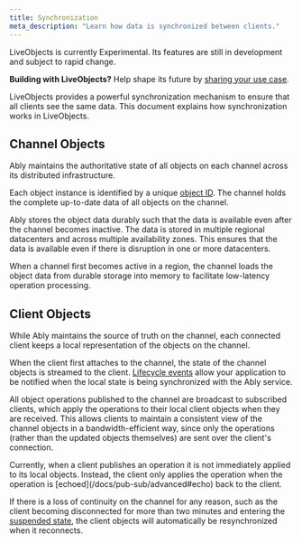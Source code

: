```yaml
---
title: Synchronization
meta_description: "Learn how data is synchronized between clients."
---
```


<Aside data-type='experimental'>
LiveObjects is currently Experimental. Its features are still in development and subject to rapid change.

**Building with LiveObjects?** Help shape its future by [sharing your use case](https://44qpp.share.hsforms.com/2fZobHQA1ToyRfB9xqZYQmQ).
</Aside>

LiveObjects provides a powerful synchronization mechanism to ensure that all clients see the same data. This document explains how synchronization works in LiveObjects.

## Channel Objects <a id="channel-objects"/>

Ably maintains the authoritative state of all objects on each channel across its distributed infrastructure.

Each object instance is identified by a unique [object ID](/docs/liveobjects/concepts/objects#object-ids). The channel holds the complete up-to-date data of all objects on the channel.

Ably stores the object data durably such that the data is available even after the channel becomes inactive. The data is stored in multiple regional datacenters and across multiple availability zones. This ensures that the data is available even if there is disruption in one or more datacenters.

When a channel first becomes active in a region, the channel loads the object data from durable storage into memory to facilitate low-latency operation processing.

## Client Objects <a id="client-objects"/>

While Ably maintains the source of truth on the channel, each connected client keeps a local representation of the objects on the channel.

When the client first attaches to the channel, the state of the channel objects is streamed to the client. [Lifecycle events](/docs/liveobjects/lifecycle#synchronization) allow your application to be notified when the local state is being synchronized with the Ably service.

All object operations published to the channel are broadcast to subscribed clients, which apply the operations to their local client objects when they are received. This allows clients to maintain a consistent view of the channel objects in a bandwidth-efficient way, since only the operations (rather than the updated objects themselves) are sent over the client's connection.

<Aside data-type='note'>
Currently, when a client publishes an operation it is not immediately applied to its local objects. Instead, the client only applies the operation when the operation is [echoed](/docs/pub-sub/advanced#echo) back to the client.
</Aside>

If there is a loss of continuity on the channel for any reason, such as the client becoming disconnected for more than two minutes and entering the [suspended state](/docs/connect/states#connection-states), the client objects will automatically be resynchronized when it reconnects.
